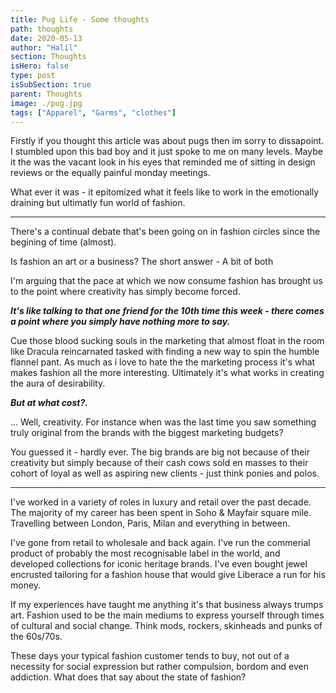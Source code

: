 ```yaml
---
title: Pug Life - Some thoughts
path: thoughts
date: 2020-05-13
author: "Halil"
section: Thoughts
isHero: false
type: post
isSubSection: true
parent: Thoughts
image: ./pug.jpg
tags: ["Apparel", "Garms", "clothes"]
---
```


Firstly if you thought this article was about pugs then im sorry to dissapoint.
I stumbled upon this bad boy and it just spoke to me on many levels.
Maybe it the was the vacant look in his eyes that reminded me of sitting in design reviews
or the equally painful monday meetings.

What ever it was - it epitomized what it feels like to work in the emotionally draining but 
ultimatly fun world of fashion.

------------

There's a continual debate that's been going on in fashion circles since the begining of time (almost).

Is fashion an art or a business? The short answer - A bit of both

I'm arguing that the pace at which we now consume fashion has brought us to the point where creativity has simply become forced.

***It's like talking to that one friend for the 10th time this week - there comes a point where you simply have nothing more to say.***

Cue those blood sucking souls in the marketing that almost float in the room like 
Dracula reincarnated tasked with finding a new way to spin the humble flannel pant.
As much as i love to hate the the marketing process it's what makes fashion all the more interesting.
Ultimately it's what works in creating the aura of desirability.

***But at what cost?.***

... Well, creativity. For instance when was the last time you saw something truly original from the brands with the biggest marketing budgets?

You guessed it - hardly ever. The big brands are big not because of their creativity but simply because of their 
cash cows sold en masses to their cohort of loyal as well as aspiring new clients - just think ponies and polos.

------------

I've worked in a variety of roles in luxury and retail over the past decade.
The majority of my career has been spent in Soho & Mayfair square mile. Travelling between London, Paris, Milan and everything in between.

I've gone from retail to wholesale and back again.
I've run the commerial product of probably the most recognisable label in the world, and
developed collections for iconic heritage brands.
I've even bought jewel encrusted tailoring for a fashion house that would give Liberace a run for his money.

If my experiences have taught me anything it's that business always trumps art. 
Fashion used to be the main mediums to express yourself through times of cultural and social change. Think mods, rockers, skinheads and punks of the 60s/70s.

These days your typical fashion customer tends to buy, not out of a necessity for social expression but rather compulsion, bordom and even addiction.
What does that say about the state of fashion?  